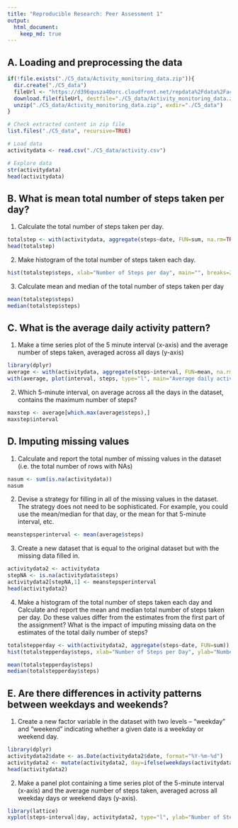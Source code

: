 ```yaml
---
title: "Reproducible Research: Peer Assessment 1"
output: 
  html_document:
    keep_md: true
---
```


## A. Loading and preprocessing the data
```r
if(!file.exists("./C5_data/Activity_monitoring_data.zip")){
  dir.create("./C5_data")
  fileUrl <- "https://d396qusza40orc.cloudfront.net/repdata%2Fdata%2Factivity.zip"
  download.file(fileUrl, destfile="./C5_data/Activity_monitoring_data.zip")
  unzip("./C5_data/Activity_monitoring_data.zip", exdir="./C5_data")
}

# Check extracted content in zip file
list.files("./C5_data", recursive=TRUE)

# Load data
activitydata <- read.csv("./C5_data/activity.csv")

# Explore data
str(activitydata)
head(activitydata)
```


## B. What is mean total number of steps taken per day?
1. Calculate the total number of steps taken per day. 
```r
totalstep <- with(activitydata, aggregate(steps~date, FUN=sum, na.rm=TRUE))
head(totalstep)
```

2. Make histogram of the total number of steps taken each day.
```r
hist(totalstep$steps, xlab="Number of Steps per day", main="", breaks=25)
```

3. Calculate mean and median of the total number of steps taken per day
```r
mean(totalstep$steps)
median(totalstep$steps)
```


## C. What is the average daily activity pattern?
1. Make a time series plot of the 5 minute interval (x-axis) and the average number of steps taken, averaged across all days (y-axis)
```r
library(dplyr)
average <- with(activitydata, aggregate(steps~interval, FUN=mean, na.rm=TRUE))
with(average, plot(interval, steps, type="l", main="Average daily activity pattern"))
```

2. Which 5-minute interval, on average across all the days in the dataset, contains the maximum number of steps?
```r
maxstep <- average[which.max(average$steps),]
maxstep$interval
```


## D. Imputing missing values
1. Calculate and report the total number of missing values in the dataset (i.e. the total number of rows with NAs)
```r
nasum <- sum(is.na(activitydata))
nasum
```

2. Devise a strategy for filling in all of the missing values in the dataset. The strategy does not need to be sophisticated. For example, you could use the mean/median for that day, or the mean for that 5-minute interval, etc.
```r
meanstepsperinterval <- mean(average$steps)
```

3. Create a new dataset that is equal to the original dataset but with the missing data filled in.
```r
activitydata2 <- activitydata
stepNA <- is.na(activitydata$steps)
activitydata2[stepNA,1] <- meanstepsperinterval
head(activitydata2)
```

4. Make a histogram of the total number of steps taken each day and Calculate and report the mean and median total number of steps taken per day. Do these values differ from the estimates from the first part of the assignment? What is the impact of imputing missing data on the estimates of the total daily number of steps?
```r
totalstepperday <- with(activitydata2, aggregate(steps~date, FUN=sum))
hist(totalstepperday$steps, xlab="Number of Steps per Day", ylab="Number of Days", main="Number of steps per day")

mean(totalstepperday$steps)
median(totalstepperday$steps)
```


## E. Are there differences in activity patterns between weekdays and weekends? 
1. Create a new factor variable in the dataset with two levels – “weekday” and “weekend” indicating whether a given date is a weekday or weekend day.
```r
library(dplyr)
activitydata2$date <- as.Date(activitydata2$date, format="%Y-%m-%d")
activitydata2 <- mutate(activitydata2, day=ifelse(weekdays(activitydata2$date)=="Saturday"| weekdays(activitydata2$date)=="Sunday", "Weekend", "Weekday"))
head(activitydata2)
```

2. Make a panel plot containing a time series plot of the 5-minute interval (x-axis) and the average number of steps taken, averaged across all weekday days or weekend days (y-axis).
```r
library(lattice)
xyplot(steps~interval|day, activitydata2, type="l", ylab="Number of Steps")
```

